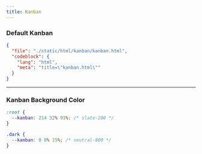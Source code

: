 ```yaml
---
title: Kanban
---
```


### Default Kanban

<ComponentPreview src="/kanban/kanban" />

```json doc-gen:file
{
  "file": "./static/html/kanban/kanban.html",
  "codeblock": {
    "lang": "html",
    "meta": "title=\"kanban.html\""
  }
}
```

---

### Kanban Background Color

```css title="css"
:root {
  --kanban: 214 32% 91%; /* slate-200 */
}

.dark {
  --kanban: 0 0% 15%; /* neutral-800 */
}
```
